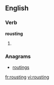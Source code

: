 ==English==

===Verb===
'''rousting'''
# {{present participle of|[[roust]]}}

===Anagrams===
* [[routings#English|routings]]

[[fr:rousting]]
[[vi:rousting]]